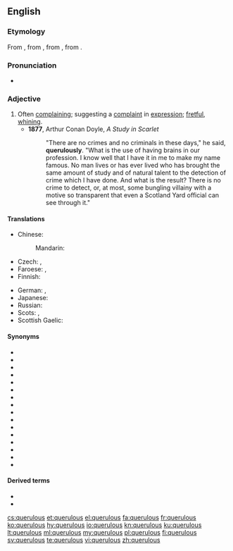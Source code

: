 ==English==

===Etymology===
From {{etyl|fro|en}} {{m|fro|querelos}}, from {{etyl|LL.|en}} {{m|la|querulōsus}}, from {{etyl|la|en}} {{m|la|querulus}}, from {{m|la|queror||I complain}}.

===Pronunciation===
* {{IPA|/ˈkwɛr(j)ələs/|/ˈkwiːr(j)ələs|lang=en}}

===Adjective===
{{en-adj}}

# Often [[complain]]ing; suggesting a [[complaint]] in [[expression]]; [[fret|fretful]], [[whine|whining]].
#* '''1877''', Arthur Conan Doyle, ''A Study in Scarlet''
#*: "There are no crimes and no criminals in these days," he said, '''querulously'''. "What is the use of having brains in our profession. I know well that I have it in me to make my name famous. No man lives or has ever lived who has brought the same amount of study and of natural talent to the detection of crime which I have done. And what is the result? There is no crime to detect, or, at most, some bungling villainy with a motive so transparent that even a Scotland Yard official can see through it."

====Translations====
{{trans-top|often complaining}}
* Chinese:
*: Mandarin: {{t-needed|cmn}}
* Czech: {{t|cs|fňukavý|m}}, {{t|cs|hašteřivý|m}}
* Faroese: {{t|fo|knarrutur}}, {{t|fo|grenjutur}}
* Finnish: {{t+|fi|ruikuttava}}
{{trans-mid}}
* German: {{t|de|nörglerisch}}, {{t|de|quengelig}}
* Japanese: {{t|ja|短気|tr=[[たんき]], tanki}}
* Russian: {{t+|ru|ворчливый}}
* Scots: {{t|sco|fashious}}, {{t|sco|girnie}}
* Scottish Gaelic: {{t|gd|gearanach}}
{{trans-bottom}}

====Synonyms====
* {{l|en|bitchy}}
* {{l|en|cantankerous}}
* {{l|en|critical}}
* {{l|en|fretful}}
* {{l|en|huffy}}
* {{l|en|irritable}}
* {{l|en|peevish}}
* {{l|en|plaintive}}
* {{l|en|testy}}
* {{l|en|touchy}}
* {{l|en|uptight}}
* {{l|en|whiny}}
* {{l|en|bemoaning}}
* {{l|en|grumbling}}
* {{l|en|lamenting}}
* {{l|en|whining}}

====Derived terms====
* {{l|en|querulously}}
* {{l|en|querulousness}}

[[cs:querulous]]
[[et:querulous]]
[[el:querulous]]
[[fa:querulous]]
[[fr:querulous]]
[[ko:querulous]]
[[hy:querulous]]
[[io:querulous]]
[[kn:querulous]]
[[ku:querulous]]
[[lt:querulous]]
[[ml:querulous]]
[[my:querulous]]
[[pl:querulous]]
[[fi:querulous]]
[[sv:querulous]]
[[te:querulous]]
[[vi:querulous]]
[[zh:querulous]]
